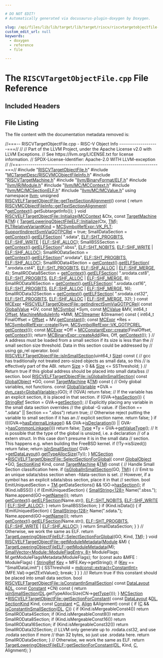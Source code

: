 ```yaml
---

# DO NOT EDIT!
# Automatically generated via docusaurus-plugin-doxygen by Doxygen.

slug: /api/files/lib/lib/target/lib/target/riscv/riscvtargetobjectfile-cpp
custom_edit_url: null
keywords:
  - doxygen
  - reference
  - file

---
```





# The `RISCVTargetObjectFile.cpp` File Reference

<DoxygenPage pluginConfig={pluginConfig}>



## Included Headers

<IncludesList>
<IncludesListItem
  filePath="RISCVTargetObjectFile.h"
  permalink="/docs/api/files/lib/lib/target/lib/target/riscv/riscvtargetobjectfile-h"
  isLocal="true" />
<IncludesListItem
  filePath="MCTargetDesc/RISCVMCObjectFileInfo.h"
  permalink="/docs/api/files/lib/lib/target/lib/target/riscv/lib/target/riscv/mctargetdesc/riscvmcobjectfileinfo-h"
  isLocal="true" />
<IncludesListItem
  filePath="RISCVTargetMachine.h"
  permalink="/docs/api/files/lib/lib/target/lib/target/riscv/riscvtargetmachine-h"
  isLocal="true" />
<IncludesListItem
  filePath="llvm/BinaryFormat/ELF.h"
  permalink="/docs/api/files/include/include/llvm/include/llvm/binaryformat/elf-h"
  isLocal="true" />
<IncludesListItem
  filePath="llvm/IR/Module.h"
  permalink="/docs/api/files/include/include/llvm/include/llvm/ir/module-h"
  isLocal="true" />
<IncludesListItem
  filePath="llvm/MC/MCContext.h"
  permalink="/docs/api/files/include/include/llvm/include/llvm/mc/mccontext-h"
  isLocal="true" />
<IncludesListItem
  filePath="llvm/MC/MCSectionELF.h"
  permalink="/docs/api/files/include/include/llvm/include/llvm/mc/mcsectionelf-h"
  isLocal="true" />
<IncludesListItem
  filePath="llvm/MC/MCValue.h"
  permalink="/docs/api/files/include/include/llvm/include/llvm/mc/mcvalue-h"
  isLocal="true" />
</IncludesList>


## File Listing

The file content with the documentation metadata removed is:

<ProgramListing>

<Link id="l00001" /><CodeLine lineNumber="1"><Highlight kind="comment">//===-- RISCVTargetObjectFile.cpp - RISC-V Object Info --------------------===//</Highlight><Highlight kind="normal"></Highlight></CodeLine>
<Link id="l00002" /><CodeLine lineNumber="2"><Highlight kind="normal"></Highlight><Highlight kind="comment">//</Highlight><Highlight kind="normal"></Highlight></CodeLine>
<Link id="l00003" /><CodeLine lineNumber="3"><Highlight kind="normal"></Highlight><Highlight kind="comment">// Part of the LLVM Project, under the Apache License v2.0 with LLVM Exceptions.</Highlight><Highlight kind="normal"></Highlight></CodeLine>
<Link id="l00004" /><CodeLine lineNumber="4"><Highlight kind="normal"></Highlight><Highlight kind="comment">// See https://llvm.org/LICENSE.txt for license information.</Highlight><Highlight kind="normal"></Highlight></CodeLine>
<Link id="l00005" /><CodeLine lineNumber="5"><Highlight kind="normal"></Highlight><Highlight kind="comment">// SPDX-License-Identifier: Apache-2.0 WITH LLVM-exception</Highlight><Highlight kind="normal"></Highlight></CodeLine>
<Link id="l00006" /><CodeLine lineNumber="6"><Highlight kind="normal"></Highlight><Highlight kind="comment">//</Highlight><Highlight kind="normal"></Highlight></CodeLine>
<Link id="l00007" /><CodeLine lineNumber="7"><Highlight kind="normal"></Highlight><Highlight kind="comment">//===----------------------------------------------------------------------===//</Highlight><Highlight kind="normal"></Highlight></CodeLine>
<Link id="l00008" /><CodeLine lineNumber="8"><Highlight kind="normal"></Highlight></CodeLine>
<Link id="l00009" /><CodeLine lineNumber="9"><Highlight kind="normal"></Highlight><Highlight kind="preprocessor">#include &quot;<a href="/docs/api/files/lib/lib/target/lib/target/riscv/riscvtargetobjectfile-h">RISCVTargetObjectFile.h</a>&quot;</Highlight><Highlight kind="normal"></Highlight></CodeLine>
<Link id="l00010" /><CodeLine lineNumber="10"><Highlight kind="normal"></Highlight><Highlight kind="preprocessor">#include &quot;<a href="/docs/api/files/lib/lib/target/lib/target/riscv/lib/target/riscv/mctargetdesc/riscvmcobjectfileinfo-h">MCTargetDesc/RISCVMCObjectFileInfo.h</a>&quot;</Highlight><Highlight kind="normal"></Highlight></CodeLine>
<Link id="l00011" /><CodeLine lineNumber="11"><Highlight kind="normal"></Highlight><Highlight kind="preprocessor">#include &quot;<a href="/docs/api/files/lib/lib/target/lib/target/riscv/riscvtargetmachine-h">RISCVTargetMachine.h</a>&quot;</Highlight><Highlight kind="normal"></Highlight></CodeLine>
<Link id="l00012" /><CodeLine lineNumber="12"><Highlight kind="normal"></Highlight><Highlight kind="preprocessor">#include &quot;<a href="/docs/api/files/include/include/llvm/include/llvm/binaryformat/elf-h">llvm/BinaryFormat/ELF.h</a>&quot;</Highlight><Highlight kind="normal"></Highlight></CodeLine>
<Link id="l00013" /><CodeLine lineNumber="13"><Highlight kind="normal"></Highlight><Highlight kind="preprocessor">#include &quot;<a href="/docs/api/files/include/include/llvm/include/llvm/ir/module-h">llvm/IR/Module.h</a>&quot;</Highlight><Highlight kind="normal"></Highlight></CodeLine>
<Link id="l00014" /><CodeLine lineNumber="14"><Highlight kind="normal"></Highlight><Highlight kind="preprocessor">#include &quot;<a href="/docs/api/files/include/include/llvm/include/llvm/mc/mccontext-h">llvm/MC/MCContext.h</a>&quot;</Highlight><Highlight kind="normal"></Highlight></CodeLine>
<Link id="l00015" /><CodeLine lineNumber="15"><Highlight kind="normal"></Highlight><Highlight kind="preprocessor">#include &quot;<a href="/docs/api/files/include/include/llvm/include/llvm/mc/mcsectionelf-h">llvm/MC/MCSectionELF.h</a>&quot;</Highlight><Highlight kind="normal"></Highlight></CodeLine>
<Link id="l00016" /><CodeLine lineNumber="16"><Highlight kind="normal"></Highlight><Highlight kind="preprocessor">#include &quot;<a href="/docs/api/files/include/include/llvm/include/llvm/mc/mcvalue-h">llvm/MC/MCValue.h</a>&quot;</Highlight><Highlight kind="normal"></Highlight></CodeLine>
<Link id="l00017" /><CodeLine lineNumber="17"><Highlight kind="normal"></Highlight></CodeLine>
<Link id="l00018" /><CodeLine lineNumber="18"><Highlight kind="normal"></Highlight><Highlight kind="keyword">using namespace </Highlight><Highlight kind="normal"><a href="/docs/api/namespaces/llvm">llvm</a>;</Highlight></CodeLine>
<Link id="l00019" /><CodeLine lineNumber="19"><Highlight kind="normal"></Highlight></CodeLine>
<Link id="l00020" /><CodeLine lineNumber="20" lineLink="/docs/api/classes/llvm/riscvelftargetobjectfile/#ad8e3992ea2835dec86a54cfa3ba634bf"><Highlight kind="normal"></Highlight><Highlight kind="keywordtype">unsigned</Highlight><Highlight kind="normal"> <a href="/docs/api/classes/llvm/riscvelftargetobjectfile/#ad8e3992ea2835dec86a54cfa3ba634bf">RISCVELFTargetObjectFile::getTextSectionAlignment</a>()</Highlight><Highlight kind="keyword"> const </Highlight><Highlight kind="normal">&#123;</Highlight></CodeLine>
<Link id="l00021" /><CodeLine lineNumber="21"><Highlight kind="normal">  </Highlight><Highlight kind="keywordflow">return</Highlight><Highlight kind="normal"> <a href="/docs/api/classes/llvm/riscvmcobjectfileinfo/#a8f714bfcff71c3a30c262042fa355c79">RISCVMCObjectFileInfo::getTextSectionAlignment</a>(</Highlight></CodeLine>
<Link id="l00022" /><CodeLine lineNumber="22"><Highlight kind="normal">      &#42;<a href="/docs/api/classes/llvm/mcobjectfileinfo/#afcda39b4059eca86c10397b7a938a729">getContext</a>().getSubtargetInfo());</Highlight></CodeLine>
<Link id="l00023" /><CodeLine lineNumber="23"><Highlight kind="normal">&#125;</Highlight></CodeLine>
<Link id="l00024" /><CodeLine lineNumber="24"><Highlight kind="normal"></Highlight></CodeLine>
<Link id="l00025" /><CodeLine lineNumber="25" lineLink="/docs/api/classes/llvm/riscvelftargetobjectfile/#ac2e30a188970123389a986eb645ed6c7"><Highlight kind="normal"></Highlight><Highlight kind="keywordtype">void</Highlight><Highlight kind="normal"> <a href="/docs/api/classes/llvm/riscvelftargetobjectfile/#ac2e30a188970123389a986eb645ed6c7">RISCVELFTargetObjectFile::Initialize</a>(<a href="/docs/api/classes/llvm/mccontext">MCContext</a> &amp;Ctx,</Highlight></CodeLine>
<Link id="l00026" /><CodeLine lineNumber="26"><Highlight kind="normal">                                          </Highlight><Highlight kind="keyword">const</Highlight><Highlight kind="normal"> <a href="/docs/api/classes/llvm/targetmachine">TargetMachine</a> &amp;<a href="/docs/api/classes/llvm/targetloweringobjectfile/#a4ef15b6d500629e31fb3787b7a0d7bb0">TM</a>) &#123;</Highlight></CodeLine>
<Link id="l00027" /><CodeLine lineNumber="27"><Highlight kind="normal">  <a href="/docs/api/classes/llvm/targetloweringobjectfileelf/#a2793bce814c8f8c6fc2f41d4156a4ebb">TargetLoweringObjectFileELF::Initialize</a>(Ctx, <a href="/docs/api/classes/llvm/targetloweringobjectfile/#a4ef15b6d500629e31fb3787b7a0d7bb0">TM</a>);</Highlight></CodeLine>
<Link id="l00028" /><CodeLine lineNumber="28"><Highlight kind="normal"></Highlight></CodeLine>
<Link id="l00029" /><CodeLine lineNumber="29"><Highlight kind="normal">  <a href="/docs/api/classes/llvm/targetloweringobjectfileelf/#aeb52d995234fdf6809487cc889727516">PLTRelativeVariantKind</a> = <a href="/docs/api/classes/llvm/mcsymbolrefexpr/#a5c463f6352570ee778c35c40949c4985ab5951d4b3308f406e60e2bf743b14ca4">MCSymbolRefExpr::VK&#95;PLT</a>;</Highlight></CodeLine>
<Link id="l00030" /><CodeLine lineNumber="30"><Highlight kind="normal">  <a href="/docs/api/classes/llvm/targetloweringobjectfile/#a2591aeb850ebb8374e27efd823bda866">SupportIndirectSymViaGOTPCRel</a> = </Highlight><Highlight kind="keyword">true</Highlight><Highlight kind="normal">;</Highlight></CodeLine>
<Link id="l00031" /><CodeLine lineNumber="31"><Highlight kind="normal"></Highlight></CodeLine>
<Link id="l00032" /><CodeLine lineNumber="32"><Highlight kind="normal">  SmallDataSection = <a href="/docs/api/classes/llvm/mcobjectfileinfo/#afcda39b4059eca86c10397b7a938a729">getContext</a>().<a href="/docs/api/classes/llvm/mccontext/#a3fddc32fd70ea36b8482c9055eb68c40">getELFSection</a>(</Highlight></CodeLine>
<Link id="l00033" /><CodeLine lineNumber="33"><Highlight kind="normal">      </Highlight><Highlight kind="stringliteral">&quot;.sdata&quot;</Highlight><Highlight kind="normal">, <a href="/docs/api/namespaces/llvm/elf/#ab23570002b1ab10a685e8f349da3ddbca18ae5a64ac74a4265698b956bc797b32">ELF::SHT&#95;PROGBITS</a>, <a href="/docs/api/namespaces/llvm/elf/#a5def04786ab543821414e3d5f609e015ae4bcae1b3b4fa53eba0886cbd799f0a8">ELF::SHF&#95;WRITE</a> | <a href="/docs/api/namespaces/llvm/elf/#a5def04786ab543821414e3d5f609e015a5da6bc7c194a345891a15fa856f0ec7c">ELF::SHF&#95;ALLOC</a>);</Highlight></CodeLine>
<Link id="l00034" /><CodeLine lineNumber="34"><Highlight kind="normal">  SmallBSSSection = <a href="/docs/api/classes/llvm/mcobjectfileinfo/#afcda39b4059eca86c10397b7a938a729">getContext</a>().<a href="/docs/api/classes/llvm/mccontext/#a3fddc32fd70ea36b8482c9055eb68c40">getELFSection</a>(</Highlight><Highlight kind="stringliteral">&quot;.sbss&quot;</Highlight><Highlight kind="normal">, <a href="/docs/api/namespaces/llvm/elf/#ab23570002b1ab10a685e8f349da3ddbca45212cec20bcd4ca3449dcd8654010ac">ELF::SHT&#95;NOBITS</a>,</Highlight></CodeLine>
<Link id="l00035" /><CodeLine lineNumber="35"><Highlight kind="normal">                                               <a href="/docs/api/namespaces/llvm/elf/#a5def04786ab543821414e3d5f609e015ae4bcae1b3b4fa53eba0886cbd799f0a8">ELF::SHF&#95;WRITE</a> | <a href="/docs/api/namespaces/llvm/elf/#a5def04786ab543821414e3d5f609e015a5da6bc7c194a345891a15fa856f0ec7c">ELF::SHF&#95;ALLOC</a>);</Highlight></CodeLine>
<Link id="l00036" /><CodeLine lineNumber="36"><Highlight kind="normal">  SmallRODataSection =</Highlight></CodeLine>
<Link id="l00037" /><CodeLine lineNumber="37"><Highlight kind="normal">      <a href="/docs/api/classes/llvm/mcobjectfileinfo/#afcda39b4059eca86c10397b7a938a729">getContext</a>().<a href="/docs/api/classes/llvm/mccontext/#a3fddc32fd70ea36b8482c9055eb68c40">getELFSection</a>(</Highlight><Highlight kind="stringliteral">&quot;.srodata&quot;</Highlight><Highlight kind="normal">, <a href="/docs/api/namespaces/llvm/elf/#ab23570002b1ab10a685e8f349da3ddbca18ae5a64ac74a4265698b956bc797b32">ELF::SHT&#95;PROGBITS</a>, <a href="/docs/api/namespaces/llvm/elf/#a5def04786ab543821414e3d5f609e015a5da6bc7c194a345891a15fa856f0ec7c">ELF::SHF&#95;ALLOC</a>);</Highlight></CodeLine>
<Link id="l00038" /><CodeLine lineNumber="38"><Highlight kind="normal">  SmallROData4Section = <a href="/docs/api/classes/llvm/mcobjectfileinfo/#afcda39b4059eca86c10397b7a938a729">getContext</a>().<a href="/docs/api/classes/llvm/mccontext/#a3fddc32fd70ea36b8482c9055eb68c40">getELFSection</a>(</Highlight></CodeLine>
<Link id="l00039" /><CodeLine lineNumber="39"><Highlight kind="normal">      </Highlight><Highlight kind="stringliteral">&quot;.srodata.cst4&quot;</Highlight><Highlight kind="normal">, <a href="/docs/api/namespaces/llvm/elf/#ab23570002b1ab10a685e8f349da3ddbca18ae5a64ac74a4265698b956bc797b32">ELF::SHT&#95;PROGBITS</a>, <a href="/docs/api/namespaces/llvm/elf/#a5def04786ab543821414e3d5f609e015a5da6bc7c194a345891a15fa856f0ec7c">ELF::SHF&#95;ALLOC</a> | <a href="/docs/api/namespaces/llvm/elf/#a5def04786ab543821414e3d5f609e015a0e54850eb2f8e74ae549f6dd70926723">ELF::SHF&#95;MERGE</a>, 4);</Highlight></CodeLine>
<Link id="l00040" /><CodeLine lineNumber="40"><Highlight kind="normal">  SmallROData8Section = <a href="/docs/api/classes/llvm/mcobjectfileinfo/#afcda39b4059eca86c10397b7a938a729">getContext</a>().<a href="/docs/api/classes/llvm/mccontext/#a3fddc32fd70ea36b8482c9055eb68c40">getELFSection</a>(</Highlight></CodeLine>
<Link id="l00041" /><CodeLine lineNumber="41"><Highlight kind="normal">      </Highlight><Highlight kind="stringliteral">&quot;.srodata.cst8&quot;</Highlight><Highlight kind="normal">, <a href="/docs/api/namespaces/llvm/elf/#ab23570002b1ab10a685e8f349da3ddbca18ae5a64ac74a4265698b956bc797b32">ELF::SHT&#95;PROGBITS</a>, <a href="/docs/api/namespaces/llvm/elf/#a5def04786ab543821414e3d5f609e015a5da6bc7c194a345891a15fa856f0ec7c">ELF::SHF&#95;ALLOC</a> | <a href="/docs/api/namespaces/llvm/elf/#a5def04786ab543821414e3d5f609e015a0e54850eb2f8e74ae549f6dd70926723">ELF::SHF&#95;MERGE</a>, 8);</Highlight></CodeLine>
<Link id="l00042" /><CodeLine lineNumber="42"><Highlight kind="normal">  SmallROData16Section = <a href="/docs/api/classes/llvm/mcobjectfileinfo/#afcda39b4059eca86c10397b7a938a729">getContext</a>().<a href="/docs/api/classes/llvm/mccontext/#a3fddc32fd70ea36b8482c9055eb68c40">getELFSection</a>(</Highlight></CodeLine>
<Link id="l00043" /><CodeLine lineNumber="43"><Highlight kind="normal">      </Highlight><Highlight kind="stringliteral">&quot;.srodata.cst16&quot;</Highlight><Highlight kind="normal">, <a href="/docs/api/namespaces/llvm/elf/#ab23570002b1ab10a685e8f349da3ddbca18ae5a64ac74a4265698b956bc797b32">ELF::SHT&#95;PROGBITS</a>, <a href="/docs/api/namespaces/llvm/elf/#a5def04786ab543821414e3d5f609e015a5da6bc7c194a345891a15fa856f0ec7c">ELF::SHF&#95;ALLOC</a> | <a href="/docs/api/namespaces/llvm/elf/#a5def04786ab543821414e3d5f609e015a0e54850eb2f8e74ae549f6dd70926723">ELF::SHF&#95;MERGE</a>, 16);</Highlight></CodeLine>
<Link id="l00044" /><CodeLine lineNumber="44"><Highlight kind="normal">  SmallROData32Section = <a href="/docs/api/classes/llvm/mcobjectfileinfo/#afcda39b4059eca86c10397b7a938a729">getContext</a>().<a href="/docs/api/classes/llvm/mccontext/#a3fddc32fd70ea36b8482c9055eb68c40">getELFSection</a>(</Highlight></CodeLine>
<Link id="l00045" /><CodeLine lineNumber="45"><Highlight kind="normal">      </Highlight><Highlight kind="stringliteral">&quot;.srodata.cst32&quot;</Highlight><Highlight kind="normal">, <a href="/docs/api/namespaces/llvm/elf/#ab23570002b1ab10a685e8f349da3ddbca18ae5a64ac74a4265698b956bc797b32">ELF::SHT&#95;PROGBITS</a>, <a href="/docs/api/namespaces/llvm/elf/#a5def04786ab543821414e3d5f609e015a5da6bc7c194a345891a15fa856f0ec7c">ELF::SHF&#95;ALLOC</a> | <a href="/docs/api/namespaces/llvm/elf/#a5def04786ab543821414e3d5f609e015a0e54850eb2f8e74ae549f6dd70926723">ELF::SHF&#95;MERGE</a>, 32);</Highlight></CodeLine>
<Link id="l00046" /><CodeLine lineNumber="46"><Highlight kind="normal">&#125;</Highlight></CodeLine>
<Link id="l00047" /><CodeLine lineNumber="47"><Highlight kind="normal"></Highlight></CodeLine>
<Link id="l00048" /><CodeLine lineNumber="48" lineLink="/docs/api/classes/llvm/riscvelftargetobjectfile/#affc824acbbe220a54656c5519b408c4b"><Highlight kind="normal"></Highlight><Highlight kind="keyword">const</Highlight><Highlight kind="normal"> <a href="/docs/api/classes/llvm/mcexpr">MCExpr</a> &#42;<a href="/docs/api/classes/llvm/riscvelftargetobjectfile/#affc824acbbe220a54656c5519b408c4b">RISCVELFTargetObjectFile::getIndirectSymViaGOTPCRel</a>(</Highlight></CodeLine>
<Link id="l00049" /><CodeLine lineNumber="49"><Highlight kind="normal">    </Highlight><Highlight kind="keyword">const</Highlight><Highlight kind="normal"> <a href="/docs/api/classes/llvm/globalvalue">GlobalValue</a> &#42;GV, </Highlight><Highlight kind="keyword">const</Highlight><Highlight kind="normal"> <a href="/docs/api/classes/llvm/mcsymbol">MCSymbol</a> &#42;Sym, </Highlight><Highlight kind="keyword">const</Highlight><Highlight kind="normal"> <a href="/docs/api/classes/llvm/mcvalue">MCValue</a> &amp;MV,</Highlight></CodeLine>
<Link id="l00050" /><CodeLine lineNumber="50"><Highlight kind="normal">    int64&#95;t <a href="/docs/api/namespaces/llvm/#a05f5b9a11bdcc5feba62899f95dcf878a3134224cba2545bc57954d3b072aebb4">Offset</a>, <a href="/docs/api/classes/llvm/machinemoduleinfo">MachineModuleInfo</a> &#42;MMI, <a href="/docs/api/classes/llvm/mcstreamer">MCStreamer</a> &amp;Streamer)</Highlight><Highlight kind="keyword"> const </Highlight><Highlight kind="normal">&#123;</Highlight></CodeLine>
<Link id="l00051" /><CodeLine lineNumber="51"><Highlight kind="normal">  int64&#95;t FinalOffset = <a href="/docs/api/namespaces/llvm/#a05f5b9a11bdcc5feba62899f95dcf878a3134224cba2545bc57954d3b072aebb4">Offset</a> + MV.<a href="/docs/api/classes/llvm/mcvalue/#a435bfff1f2697dbccd406b2e03112443">getConstant</a>();</Highlight></CodeLine>
<Link id="l00052" /><CodeLine lineNumber="52"><Highlight kind="normal">  </Highlight><Highlight kind="keyword">const</Highlight><Highlight kind="normal"> <a href="/docs/api/classes/llvm/mcexpr">MCExpr</a> &#42;Res =</Highlight></CodeLine>
<Link id="l00053" /><CodeLine lineNumber="53"><Highlight kind="normal">      <a href="/docs/api/classes/llvm/mcsymbolrefexpr/#a9914b597552aa4b4bcbb8acaa04d632a">MCSymbolRefExpr::create</a>(Sym, <a href="/docs/api/classes/llvm/mcsymbolrefexpr/#a5c463f6352570ee778c35c40949c4985a2a25c9a7112bb84b5d93e6ab5d0d8185">MCSymbolRefExpr::VK&#95;GOTPCREL</a>, <a href="/docs/api/classes/llvm/mcobjectfileinfo/#afcda39b4059eca86c10397b7a938a729">getContext</a>());</Highlight></CodeLine>
<Link id="l00054" /><CodeLine lineNumber="54"><Highlight kind="normal">  </Highlight><Highlight kind="keyword">const</Highlight><Highlight kind="normal"> <a href="/docs/api/classes/llvm/mcexpr">MCExpr</a> &#42;Off = <a href="/docs/api/classes/llvm/mcconstantexpr/#af9bdc4c9c65ea1ff077fbbb6407d7b2a">MCConstantExpr::create</a>(FinalOffset, <a href="/docs/api/classes/llvm/mcobjectfileinfo/#afcda39b4059eca86c10397b7a938a729">getContext</a>());</Highlight></CodeLine>
<Link id="l00055" /><CodeLine lineNumber="55"><Highlight kind="normal">  </Highlight><Highlight kind="keywordflow">return</Highlight><Highlight kind="normal"> <a href="/docs/api/classes/llvm/mcbinaryexpr/#a3cbe1086ebf00680e8dc374e07305cfb">MCBinaryExpr::createAdd</a>(Res, Off, <a href="/docs/api/classes/llvm/mcobjectfileinfo/#afcda39b4059eca86c10397b7a938a729">getContext</a>());</Highlight></CodeLine>
<Link id="l00056" /><CodeLine lineNumber="56"><Highlight kind="normal">&#125;</Highlight></CodeLine>
<Link id="l00057" /><CodeLine lineNumber="57"><Highlight kind="normal"></Highlight></CodeLine>
<Link id="l00058" /><CodeLine lineNumber="58"><Highlight kind="normal"></Highlight><Highlight kind="comment">// A address must be loaded from a small section if its size is less than the</Highlight><Highlight kind="normal"></Highlight></CodeLine>
<Link id="l00059" /><CodeLine lineNumber="59"><Highlight kind="normal"></Highlight><Highlight kind="comment">// small section size threshold. Data in this section could be addressed by</Highlight><Highlight kind="normal"></Highlight></CodeLine>
<Link id="l00060" /><CodeLine lineNumber="60"><Highlight kind="normal"></Highlight><Highlight kind="comment">// using gp&#95;rel operator.</Highlight><Highlight kind="normal"></Highlight></CodeLine>
<Link id="l00061" /><CodeLine lineNumber="61" lineLink="/docs/api/classes/llvm/riscvelftargetobjectfile/#a8743fe5b835aee3bba64eeba2e18cca7"><Highlight kind="normal"></Highlight><Highlight kind="keywordtype">bool</Highlight><Highlight kind="normal"> <a href="/docs/api/classes/llvm/riscvelftargetobjectfile/#a8743fe5b835aee3bba64eeba2e18cca7">RISCVELFTargetObjectFile::isInSmallSection</a>(uint64&#95;t <a href="/docs/api/files/lib/lib/analysis/inlineorder-cpp/#a7ee6f0cb51c3b9056199e9a0001fe8c3a6f6cb72d544962fa333e2e34ce64f719">Size</a>)</Highlight><Highlight kind="keyword"> const </Highlight><Highlight kind="normal">&#123;</Highlight></CodeLine>
<Link id="l00062" /><CodeLine lineNumber="62"><Highlight kind="normal">  </Highlight><Highlight kind="comment">// gcc has traditionally not treated zero-sized objects as small data, so this</Highlight><Highlight kind="normal"></Highlight></CodeLine>
<Link id="l00063" /><CodeLine lineNumber="63"><Highlight kind="normal">  </Highlight><Highlight kind="comment">// is effectively part of the ABI.</Highlight><Highlight kind="normal"></Highlight></CodeLine>
<Link id="l00064" /><CodeLine lineNumber="64"><Highlight kind="normal">  </Highlight><Highlight kind="keywordflow">return</Highlight><Highlight kind="normal"> <a href="/docs/api/files/lib/lib/analysis/inlineorder-cpp/#a7ee6f0cb51c3b9056199e9a0001fe8c3a6f6cb72d544962fa333e2e34ce64f719">Size</a> &gt; 0 &amp;&amp; <a href="/docs/api/files/lib/lib/analysis/inlineorder-cpp/#a7ee6f0cb51c3b9056199e9a0001fe8c3a6f6cb72d544962fa333e2e34ce64f719">Size</a> &lt;= SSThreshold;</Highlight></CodeLine>
<Link id="l00065" /><CodeLine lineNumber="65"><Highlight kind="normal">&#125;</Highlight></CodeLine>
<Link id="l00066" /><CodeLine lineNumber="66"><Highlight kind="normal"></Highlight></CodeLine>
<Link id="l00067" /><CodeLine lineNumber="67"><Highlight kind="normal"></Highlight><Highlight kind="comment">// Return true if this global address should be placed into small data/bss</Highlight><Highlight kind="normal"></Highlight></CodeLine>
<Link id="l00068" /><CodeLine lineNumber="68"><Highlight kind="normal"></Highlight><Highlight kind="comment">// section.</Highlight><Highlight kind="normal"></Highlight></CodeLine>
<Link id="l00069" /><CodeLine lineNumber="69" lineLink="/docs/api/classes/llvm/riscvelftargetobjectfile/#a2adf1ff4e0a2e37ff5c9ebb3c68ea93e"><Highlight kind="normal"></Highlight><Highlight kind="keywordtype">bool</Highlight><Highlight kind="normal"> <a href="/docs/api/classes/llvm/riscvelftargetobjectfile/#a2adf1ff4e0a2e37ff5c9ebb3c68ea93e">RISCVELFTargetObjectFile::isGlobalInSmallSection</a>(</Highlight></CodeLine>
<Link id="l00070" /><CodeLine lineNumber="70"><Highlight kind="normal">    </Highlight><Highlight kind="keyword">const</Highlight><Highlight kind="normal"> <a href="/docs/api/classes/llvm/globalobject">GlobalObject</a> &#42;GO, </Highlight><Highlight kind="keyword">const</Highlight><Highlight kind="normal"> <a href="/docs/api/classes/llvm/targetmachine">TargetMachine</a> &amp;<a href="/docs/api/classes/llvm/targetloweringobjectfile/#a4ef15b6d500629e31fb3787b7a0d7bb0">TM</a>)</Highlight><Highlight kind="keyword"> const </Highlight><Highlight kind="normal">&#123;</Highlight></CodeLine>
<Link id="l00071" /><CodeLine lineNumber="71"><Highlight kind="normal">  </Highlight><Highlight kind="comment">// Only global variables, not functions.</Highlight><Highlight kind="normal"></Highlight></CodeLine>
<Link id="l00072" /><CodeLine lineNumber="72"><Highlight kind="normal">  </Highlight><Highlight kind="keyword">const</Highlight><Highlight kind="normal"> <a href="/docs/api/classes/llvm/globalvariable">GlobalVariable</a> &#42;GVA = <a href="/docs/api/namespaces/llvm/#a22eeee01734061ac1b31ccd994c49eef">dyn&#95;cast&lt;GlobalVariable&gt;</a>(GO);</Highlight></CodeLine>
<Link id="l00073" /><CodeLine lineNumber="73"><Highlight kind="normal">  </Highlight><Highlight kind="keywordflow">if</Highlight><Highlight kind="normal"> (!GVA)</Highlight></CodeLine>
<Link id="l00074" /><CodeLine lineNumber="74"><Highlight kind="normal">    </Highlight><Highlight kind="keywordflow">return</Highlight><Highlight kind="normal"> </Highlight><Highlight kind="keyword">false</Highlight><Highlight kind="normal">;</Highlight></CodeLine>
<Link id="l00075" /><CodeLine lineNumber="75"><Highlight kind="normal"></Highlight></CodeLine>
<Link id="l00076" /><CodeLine lineNumber="76"><Highlight kind="normal">  </Highlight><Highlight kind="comment">// If the variable has an explicit section, it is placed in that section.</Highlight><Highlight kind="normal"></Highlight></CodeLine>
<Link id="l00077" /><CodeLine lineNumber="77"><Highlight kind="normal">  </Highlight><Highlight kind="keywordflow">if</Highlight><Highlight kind="normal"> (GVA-&gt;<a href="/docs/api/classes/llvm/globalobject/#ade7dc7510e950cd1c1181138b390f965">hasSection</a>()) &#123;</Highlight></CodeLine>
<Link id="l00078" /><CodeLine lineNumber="78"><Highlight kind="normal">    <a href="/docs/api/classes/llvm/stringref">StringRef</a> Section = GVA-&gt;<a href="/docs/api/classes/llvm/globalobject/#a0b2e3fb45c4435c29abebf7768a77cd6">getSection</a>();</Highlight></CodeLine>
<Link id="l00079" /><CodeLine lineNumber="79"><Highlight kind="normal"></Highlight></CodeLine>
<Link id="l00080" /><CodeLine lineNumber="80"><Highlight kind="normal">    </Highlight><Highlight kind="comment">// Explicitly placing any variable in the small data section overrides</Highlight><Highlight kind="normal"></Highlight></CodeLine>
<Link id="l00081" /><CodeLine lineNumber="81"><Highlight kind="normal">    </Highlight><Highlight kind="comment">// the global -G value.</Highlight><Highlight kind="normal"></Highlight></CodeLine>
<Link id="l00082" /><CodeLine lineNumber="82"><Highlight kind="normal">    </Highlight><Highlight kind="keywordflow">if</Highlight><Highlight kind="normal"> (Section == </Highlight><Highlight kind="stringliteral">&quot;.sdata&quot;</Highlight><Highlight kind="normal"> || Section == </Highlight><Highlight kind="stringliteral">&quot;.sbss&quot;</Highlight><Highlight kind="normal">)</Highlight></CodeLine>
<Link id="l00083" /><CodeLine lineNumber="83"><Highlight kind="normal">      </Highlight><Highlight kind="keywordflow">return</Highlight><Highlight kind="normal"> </Highlight><Highlight kind="keyword">true</Highlight><Highlight kind="normal">;</Highlight></CodeLine>
<Link id="l00084" /><CodeLine lineNumber="84"><Highlight kind="normal"></Highlight></CodeLine>
<Link id="l00085" /><CodeLine lineNumber="85"><Highlight kind="normal">    </Highlight><Highlight kind="comment">// Otherwise reject putting the variable to small section if it has an</Highlight><Highlight kind="normal"></Highlight></CodeLine>
<Link id="l00086" /><CodeLine lineNumber="86"><Highlight kind="normal">    </Highlight><Highlight kind="comment">// explicit section name.</Highlight><Highlight kind="normal"></Highlight></CodeLine>
<Link id="l00087" /><CodeLine lineNumber="87"><Highlight kind="normal">    </Highlight><Highlight kind="keywordflow">return</Highlight><Highlight kind="normal"> </Highlight><Highlight kind="keyword">false</Highlight><Highlight kind="normal">;</Highlight></CodeLine>
<Link id="l00088" /><CodeLine lineNumber="88"><Highlight kind="normal">  &#125;</Highlight></CodeLine>
<Link id="l00089" /><CodeLine lineNumber="89"><Highlight kind="normal"></Highlight></CodeLine>
<Link id="l00090" /><CodeLine lineNumber="90"><Highlight kind="normal">  </Highlight><Highlight kind="keywordflow">if</Highlight><Highlight kind="normal"> (((GVA-&gt;<a href="/docs/api/classes/llvm/globalvalue/#a1847e956a0087fefdb49e2a9583c7d18">hasExternalLinkage</a>() &amp;&amp; GVA-&gt;<a href="/docs/api/classes/llvm/globalvalue/#a32e606ac4c88f71f14212e42b808e7f4">isDeclaration</a>()) ||</Highlight></CodeLine>
<Link id="l00091" /><CodeLine lineNumber="91"><Highlight kind="normal">       GVA-&gt;<a href="/docs/api/classes/llvm/globalvalue/#ac10ac4576e030b231e1fbb5a8272f01f">hasCommonLinkage</a>()))</Highlight></CodeLine>
<Link id="l00092" /><CodeLine lineNumber="92"><Highlight kind="normal">    </Highlight><Highlight kind="keywordflow">return</Highlight><Highlight kind="normal"> </Highlight><Highlight kind="keyword">false</Highlight><Highlight kind="normal">;</Highlight></CodeLine>
<Link id="l00093" /><CodeLine lineNumber="93"><Highlight kind="normal"></Highlight></CodeLine>
<Link id="l00094" /><CodeLine lineNumber="94"><Highlight kind="normal">  <a href="/docs/api/classes/llvm/type">Type</a> &#42;Ty = GVA-&gt;<a href="/docs/api/classes/llvm/globalvalue/#af1dd2acfc2950742e41a64a342b15c80">getValueType</a>();</Highlight></CodeLine>
<Link id="l00095" /><CodeLine lineNumber="95"><Highlight kind="normal">  </Highlight><Highlight kind="comment">// It is possible that the type of the global is unsized, i.e. a declaration</Highlight><Highlight kind="normal"></Highlight></CodeLine>
<Link id="l00096" /><CodeLine lineNumber="96"><Highlight kind="normal">  </Highlight><Highlight kind="comment">// of a extern struct. In this case don&#39;t presume it is in the small data</Highlight><Highlight kind="normal"></Highlight></CodeLine>
<Link id="l00097" /><CodeLine lineNumber="97"><Highlight kind="normal">  </Highlight><Highlight kind="comment">// section. This happens e.g. when building the FreeBSD kernel.</Highlight><Highlight kind="normal"></Highlight></CodeLine>
<Link id="l00098" /><CodeLine lineNumber="98"><Highlight kind="normal">  </Highlight><Highlight kind="keywordflow">if</Highlight><Highlight kind="normal"> (!Ty-&gt;isSized())</Highlight></CodeLine>
<Link id="l00099" /><CodeLine lineNumber="99"><Highlight kind="normal">    </Highlight><Highlight kind="keywordflow">return</Highlight><Highlight kind="normal"> </Highlight><Highlight kind="keyword">false</Highlight><Highlight kind="normal">;</Highlight></CodeLine>
<Link id="l00100" /><CodeLine lineNumber="100"><Highlight kind="normal"></Highlight></CodeLine>
<Link id="l00101" /><CodeLine lineNumber="101"><Highlight kind="normal">  </Highlight><Highlight kind="keywordflow">return</Highlight><Highlight kind="normal"> <a href="/docs/api/classes/llvm/riscvelftargetobjectfile/#a8743fe5b835aee3bba64eeba2e18cca7">isInSmallSection</a>(</Highlight></CodeLine>
<Link id="l00102" /><CodeLine lineNumber="102"><Highlight kind="normal">      GVA-&gt;<a href="/docs/api/classes/llvm/globalvalue/#aa5d2c67dadc073dac78224224ee89350">getDataLayout</a>().<a href="/docs/api/classes/llvm/datalayout/#aa48b3b7e554b44f4e513d5dd8d9f9343">getTypeAllocSize</a>(Ty));</Highlight></CodeLine>
<Link id="l00103" /><CodeLine lineNumber="103"><Highlight kind="normal">&#125;</Highlight></CodeLine>
<Link id="l00104" /><CodeLine lineNumber="104"><Highlight kind="normal"></Highlight></CodeLine>
<Link id="l00105" /><CodeLine lineNumber="105" lineLink="/docs/api/classes/llvm/riscvelftargetobjectfile/#a56f18a5c4bcd2858f20bb765323fc89a"><Highlight kind="normal"><a href="/docs/api/classes/llvm/mcsection">MCSection</a> &#42;<a href="/docs/api/classes/llvm/riscvelftargetobjectfile/#a56f18a5c4bcd2858f20bb765323fc89a">RISCVELFTargetObjectFile::SelectSectionForGlobal</a>(</Highlight></CodeLine>
<Link id="l00106" /><CodeLine lineNumber="106"><Highlight kind="normal">    </Highlight><Highlight kind="keyword">const</Highlight><Highlight kind="normal"> <a href="/docs/api/classes/llvm/globalobject">GlobalObject</a> &#42;GO, <a href="/docs/api/classes/llvm/sectionkind">SectionKind</a> Kind, </Highlight><Highlight kind="keyword">const</Highlight><Highlight kind="normal"> <a href="/docs/api/classes/llvm/targetmachine">TargetMachine</a> &amp;<a href="/docs/api/classes/llvm/targetloweringobjectfile/#a4ef15b6d500629e31fb3787b7a0d7bb0">TM</a>)</Highlight><Highlight kind="keyword"> const </Highlight><Highlight kind="normal">&#123;</Highlight></CodeLine>
<Link id="l00107" /><CodeLine lineNumber="107"><Highlight kind="normal">  </Highlight><Highlight kind="comment">// Handle Small Section classification here.</Highlight><Highlight kind="normal"></Highlight></CodeLine>
<Link id="l00108" /><CodeLine lineNumber="108"><Highlight kind="normal">  </Highlight><Highlight kind="keywordflow">if</Highlight><Highlight kind="normal"> (<a href="/docs/api/classes/llvm/riscvelftargetobjectfile/#a2adf1ff4e0a2e37ff5c9ebb3c68ea93e">isGlobalInSmallSection</a>(GO, <a href="/docs/api/classes/llvm/targetloweringobjectfile/#a4ef15b6d500629e31fb3787b7a0d7bb0">TM</a>)) &#123;</Highlight></CodeLine>
<Link id="l00109" /><CodeLine lineNumber="109"><Highlight kind="normal">    </Highlight><Highlight kind="comment">// Emit to an unique sdata/sbss section when -fdata-section is set.</Highlight><Highlight kind="normal"></Highlight></CodeLine>
<Link id="l00110" /><CodeLine lineNumber="110"><Highlight kind="normal">    </Highlight><Highlight kind="comment">// However, if a symbol has an explicit sdata/sbss section, place it in that</Highlight><Highlight kind="normal"></Highlight></CodeLine>
<Link id="l00111" /><CodeLine lineNumber="111"><Highlight kind="normal">    </Highlight><Highlight kind="comment">// section.</Highlight><Highlight kind="normal"></Highlight></CodeLine>
<Link id="l00112" /><CodeLine lineNumber="112"><Highlight kind="normal">    </Highlight><Highlight kind="keywordtype">bool</Highlight><Highlight kind="normal"> EmitUniquedSection = <a href="/docs/api/classes/llvm/targetloweringobjectfile/#a4ef15b6d500629e31fb3787b7a0d7bb0">TM</a>.getDataSections() &amp;&amp; !GO-&gt;<a href="/docs/api/classes/llvm/globalobject/#ade7dc7510e950cd1c1181138b390f965">hasSection</a>();</Highlight></CodeLine>
<Link id="l00113" /><CodeLine lineNumber="113"><Highlight kind="normal"></Highlight></CodeLine>
<Link id="l00114" /><CodeLine lineNumber="114"><Highlight kind="normal">    </Highlight><Highlight kind="keywordflow">if</Highlight><Highlight kind="normal"> (Kind.isBSS()) &#123;</Highlight></CodeLine>
<Link id="l00115" /><CodeLine lineNumber="115"><Highlight kind="normal">      </Highlight><Highlight kind="keywordflow">if</Highlight><Highlight kind="normal"> (EmitUniquedSection) &#123;</Highlight></CodeLine>
<Link id="l00116" /><CodeLine lineNumber="116"><Highlight kind="normal">        <a href="/docs/api/classes/llvm/smallstring">SmallString&lt;128&gt;</a> Name(</Highlight><Highlight kind="stringliteral">&quot;.sbss.&quot;</Highlight><Highlight kind="normal">);</Highlight></CodeLine>
<Link id="l00117" /><CodeLine lineNumber="117"><Highlight kind="normal">        Name.append(GO-&gt;<a href="/docs/api/classes/llvm/value/#adb5c319f5905c1d3ca9eb5df546388c5">getName</a>());</Highlight></CodeLine>
<Link id="l00118" /><CodeLine lineNumber="118"><Highlight kind="normal">        </Highlight><Highlight kind="keywordflow">return</Highlight><Highlight kind="normal"> <a href="/docs/api/classes/llvm/mcobjectfileinfo/#afcda39b4059eca86c10397b7a938a729">getContext</a>().<a href="/docs/api/classes/llvm/mccontext/#a3fddc32fd70ea36b8482c9055eb68c40">getELFSection</a>(Name.str(), <a href="/docs/api/namespaces/llvm/elf/#ab23570002b1ab10a685e8f349da3ddbca45212cec20bcd4ca3449dcd8654010ac">ELF::SHT&#95;NOBITS</a>,</Highlight></CodeLine>
<Link id="l00119" /><CodeLine lineNumber="119"><Highlight kind="normal">                                          <a href="/docs/api/namespaces/llvm/elf/#a5def04786ab543821414e3d5f609e015ae4bcae1b3b4fa53eba0886cbd799f0a8">ELF::SHF&#95;WRITE</a> | <a href="/docs/api/namespaces/llvm/elf/#a5def04786ab543821414e3d5f609e015a5da6bc7c194a345891a15fa856f0ec7c">ELF::SHF&#95;ALLOC</a>);</Highlight></CodeLine>
<Link id="l00120" /><CodeLine lineNumber="120"><Highlight kind="normal">      &#125;</Highlight></CodeLine>
<Link id="l00121" /><CodeLine lineNumber="121"><Highlight kind="normal"></Highlight></CodeLine>
<Link id="l00122" /><CodeLine lineNumber="122"><Highlight kind="normal">      </Highlight><Highlight kind="keywordflow">return</Highlight><Highlight kind="normal"> SmallBSSSection;</Highlight></CodeLine>
<Link id="l00123" /><CodeLine lineNumber="123"><Highlight kind="normal">    &#125;</Highlight></CodeLine>
<Link id="l00124" /><CodeLine lineNumber="124"><Highlight kind="normal"></Highlight></CodeLine>
<Link id="l00125" /><CodeLine lineNumber="125"><Highlight kind="normal">    </Highlight><Highlight kind="keywordflow">if</Highlight><Highlight kind="normal"> (Kind.isData()) &#123;</Highlight></CodeLine>
<Link id="l00126" /><CodeLine lineNumber="126"><Highlight kind="normal">      </Highlight><Highlight kind="keywordflow">if</Highlight><Highlight kind="normal"> (EmitUniquedSection) &#123;</Highlight></CodeLine>
<Link id="l00127" /><CodeLine lineNumber="127"><Highlight kind="normal">        <a href="/docs/api/classes/llvm/smallstring">SmallString&lt;128&gt;</a> Name(</Highlight><Highlight kind="stringliteral">&quot;.sdata.&quot;</Highlight><Highlight kind="normal">);</Highlight></CodeLine>
<Link id="l00128" /><CodeLine lineNumber="128"><Highlight kind="normal">        Name.append(GO-&gt;<a href="/docs/api/classes/llvm/value/#adb5c319f5905c1d3ca9eb5df546388c5">getName</a>());</Highlight></CodeLine>
<Link id="l00129" /><CodeLine lineNumber="129"><Highlight kind="normal">        </Highlight><Highlight kind="keywordflow">return</Highlight><Highlight kind="normal"> <a href="/docs/api/classes/llvm/mcobjectfileinfo/#afcda39b4059eca86c10397b7a938a729">getContext</a>().<a href="/docs/api/classes/llvm/mccontext/#a3fddc32fd70ea36b8482c9055eb68c40">getELFSection</a>(Name.str(), <a href="/docs/api/namespaces/llvm/elf/#ab23570002b1ab10a685e8f349da3ddbca18ae5a64ac74a4265698b956bc797b32">ELF::SHT&#95;PROGBITS</a>,</Highlight></CodeLine>
<Link id="l00130" /><CodeLine lineNumber="130"><Highlight kind="normal">                                          <a href="/docs/api/namespaces/llvm/elf/#a5def04786ab543821414e3d5f609e015ae4bcae1b3b4fa53eba0886cbd799f0a8">ELF::SHF&#95;WRITE</a> | <a href="/docs/api/namespaces/llvm/elf/#a5def04786ab543821414e3d5f609e015a5da6bc7c194a345891a15fa856f0ec7c">ELF::SHF&#95;ALLOC</a>);</Highlight></CodeLine>
<Link id="l00131" /><CodeLine lineNumber="131"><Highlight kind="normal">      &#125;</Highlight></CodeLine>
<Link id="l00132" /><CodeLine lineNumber="132"><Highlight kind="normal"></Highlight></CodeLine>
<Link id="l00133" /><CodeLine lineNumber="133"><Highlight kind="normal">      </Highlight><Highlight kind="keywordflow">return</Highlight><Highlight kind="normal"> SmallDataSection;</Highlight></CodeLine>
<Link id="l00134" /><CodeLine lineNumber="134"><Highlight kind="normal">    &#125;</Highlight></CodeLine>
<Link id="l00135" /><CodeLine lineNumber="135"><Highlight kind="normal">  &#125;</Highlight></CodeLine>
<Link id="l00136" /><CodeLine lineNumber="136"><Highlight kind="normal"></Highlight></CodeLine>
<Link id="l00137" /><CodeLine lineNumber="137"><Highlight kind="normal">  </Highlight><Highlight kind="comment">// Otherwise, we work the same as ELF.</Highlight><Highlight kind="normal"></Highlight></CodeLine>
<Link id="l00138" /><CodeLine lineNumber="138"><Highlight kind="normal">  </Highlight><Highlight kind="keywordflow">return</Highlight><Highlight kind="normal"> <a href="/docs/api/classes/llvm/targetloweringobjectfileelf/#a7c532f94d6bb9c4aba4190b81a7f8dbf">TargetLoweringObjectFileELF::SelectSectionForGlobal</a>(GO, Kind, <a href="/docs/api/classes/llvm/targetloweringobjectfile/#a4ef15b6d500629e31fb3787b7a0d7bb0">TM</a>);</Highlight></CodeLine>
<Link id="l00139" /><CodeLine lineNumber="139"><Highlight kind="normal">&#125;</Highlight></CodeLine>
<Link id="l00140" /><CodeLine lineNumber="140"><Highlight kind="normal"></Highlight></CodeLine>
<Link id="l00141" /><CodeLine lineNumber="141" lineLink="/docs/api/classes/llvm/riscvelftargetobjectfile/#a64aceaab78ebf55cdbd3e08b2745a2ff"><Highlight kind="normal"></Highlight><Highlight kind="keywordtype">void</Highlight><Highlight kind="normal"> <a href="/docs/api/classes/llvm/riscvelftargetobjectfile/#a64aceaab78ebf55cdbd3e08b2745a2ff">RISCVELFTargetObjectFile::getModuleMetadata</a>(<a href="/docs/api/classes/llvm/module">Module</a> &amp;M) &#123;</Highlight></CodeLine>
<Link id="l00142" /><CodeLine lineNumber="142"><Highlight kind="normal">  <a href="/docs/api/classes/llvm/targetloweringobjectfileelf/#a73fca4790b95c4b8df674156aa3aeced">TargetLoweringObjectFileELF::getModuleMetadata</a>(M);</Highlight></CodeLine>
<Link id="l00143" /><CodeLine lineNumber="143"><Highlight kind="normal">  <a href="/docs/api/classes/llvm/smallvector">SmallVector&lt;Module::ModuleFlagEntry, 8&gt;</a> ModuleFlags;</Highlight></CodeLine>
<Link id="l00144" /><CodeLine lineNumber="144"><Highlight kind="normal">  M.getModuleFlagsMetadata(ModuleFlags);</Highlight></CodeLine>
<Link id="l00145" /><CodeLine lineNumber="145"><Highlight kind="normal"></Highlight></CodeLine>
<Link id="l00146" /><CodeLine lineNumber="146"><Highlight kind="normal">  </Highlight><Highlight kind="keywordflow">for</Highlight><Highlight kind="normal"> (</Highlight><Highlight kind="keyword">const</Highlight><Highlight kind="normal"> </Highlight><Highlight kind="keyword">auto</Highlight><Highlight kind="normal"> &amp;MFE : ModuleFlags) &#123;</Highlight></CodeLine>
<Link id="l00147" /><CodeLine lineNumber="147"><Highlight kind="normal">    <a href="/docs/api/classes/llvm/stringref">StringRef</a> <a href="/docs/api/namespaces/llvm/#a98c6256d0644613c6b5b3e2ef06ef5ce">Key</a> = MFE.Key-&gt;getString();</Highlight></CodeLine>
<Link id="l00148" /><CodeLine lineNumber="148"><Highlight kind="normal">    </Highlight><Highlight kind="keywordflow">if</Highlight><Highlight kind="normal"> (<a href="/docs/api/namespaces/llvm/#a98c6256d0644613c6b5b3e2ef06ef5ce">Key</a> == </Highlight><Highlight kind="stringliteral">&quot;SmallDataLimit&quot;</Highlight><Highlight kind="normal">) &#123;</Highlight></CodeLine>
<Link id="l00149" /><CodeLine lineNumber="149"><Highlight kind="normal">      SSThreshold = <a href="/docs/api/namespaces/llvm/mdconst/#ad938857d6c6603847adf3a8cbe403d17">mdconst::extract&lt;ConstantInt&gt;</a>(MFE.Val)-&gt;getZExtValue();</Highlight></CodeLine>
<Link id="l00150" /><CodeLine lineNumber="150"><Highlight kind="normal">      </Highlight><Highlight kind="keywordflow">break</Highlight><Highlight kind="normal">;</Highlight></CodeLine>
<Link id="l00151" /><CodeLine lineNumber="151"><Highlight kind="normal">    &#125;</Highlight></CodeLine>
<Link id="l00152" /><CodeLine lineNumber="152"><Highlight kind="normal">  &#125;</Highlight></CodeLine>
<Link id="l00153" /><CodeLine lineNumber="153"><Highlight kind="normal">&#125;</Highlight></CodeLine>
<Link id="l00154" /><CodeLine lineNumber="154"><Highlight kind="normal"></Highlight><Highlight kind="comment"></Highlight></CodeLine>
<Link id="l00155" /><CodeLine lineNumber="155"><Highlight kind="comment">/// Return true if this constant should be placed into small data section.</Highlight><Highlight kind="normal"></Highlight></CodeLine>
<Link id="l00156" /><CodeLine lineNumber="156" lineLink="/docs/api/classes/llvm/riscvelftargetobjectfile/#af826af3bc0b968c8711604291425f7c0"><Highlight kind="normal"></Highlight><Highlight kind="keywordtype">bool</Highlight><Highlight kind="normal"> <a href="/docs/api/classes/llvm/riscvelftargetobjectfile/#af826af3bc0b968c8711604291425f7c0">RISCVELFTargetObjectFile::isConstantInSmallSection</a>(</Highlight></CodeLine>
<Link id="l00157" /><CodeLine lineNumber="157"><Highlight kind="normal">    </Highlight><Highlight kind="keyword">const</Highlight><Highlight kind="normal"> <a href="/docs/api/classes/llvm/datalayout">DataLayout</a> &amp;<a href="/docs/api/files/lib/lib/target/lib/target/arm/armslshardening-cpp/#ad467c4ab9119043f9b7750ab986be61a">DL</a>, </Highlight><Highlight kind="keyword">const</Highlight><Highlight kind="normal"> <a href="/docs/api/classes/llvm/constant">Constant</a> &#42;CN)</Highlight><Highlight kind="keyword"> const </Highlight><Highlight kind="normal">&#123;</Highlight></CodeLine>
<Link id="l00158" /><CodeLine lineNumber="158"><Highlight kind="normal">  </Highlight><Highlight kind="keywordflow">return</Highlight><Highlight kind="normal"> <a href="/docs/api/classes/llvm/riscvelftargetobjectfile/#a8743fe5b835aee3bba64eeba2e18cca7">isInSmallSection</a>(<a href="/docs/api/files/lib/lib/target/lib/target/arm/armslshardening-cpp/#ad467c4ab9119043f9b7750ab986be61a">DL</a>.getTypeAllocSize(CN-&gt;<a href="/docs/api/classes/llvm/value/#a0344a49526443edf90cc0aef3abd3337">getType</a>()));</Highlight></CodeLine>
<Link id="l00159" /><CodeLine lineNumber="159"><Highlight kind="normal">&#125;</Highlight></CodeLine>
<Link id="l00160" /><CodeLine lineNumber="160"><Highlight kind="normal"></Highlight></CodeLine>
<Link id="l00161" /><CodeLine lineNumber="161" lineLink="/docs/api/classes/llvm/riscvelftargetobjectfile/#a81d5a84aaf74335ef9b8b4e256cc9276"><Highlight kind="normal"><a href="/docs/api/classes/llvm/mcsection">MCSection</a> &#42;<a href="/docs/api/classes/llvm/riscvelftargetobjectfile/#a81d5a84aaf74335ef9b8b4e256cc9276">RISCVELFTargetObjectFile::getSectionForConstant</a>(</Highlight></CodeLine>
<Link id="l00162" /><CodeLine lineNumber="162"><Highlight kind="normal">    </Highlight><Highlight kind="keyword">const</Highlight><Highlight kind="normal"> <a href="/docs/api/classes/llvm/datalayout">DataLayout</a> &amp;<a href="/docs/api/files/lib/lib/target/lib/target/arm/armslshardening-cpp/#ad467c4ab9119043f9b7750ab986be61a">DL</a>, <a href="/docs/api/classes/llvm/sectionkind">SectionKind</a> Kind, </Highlight><Highlight kind="keyword">const</Highlight><Highlight kind="normal"> <a href="/docs/api/classes/llvm/constant">Constant</a> &#42;<a href="/docs/api/namespaces/llvm/callingconv/#ac6aa1387c4375260e2468eb5a77fdb4cafd841a49aec1539bc88abc8ff9e170fb">C</a>,</Highlight></CodeLine>
<Link id="l00163" /><CodeLine lineNumber="163"><Highlight kind="normal">    <a href="/docs/api/structs/llvm/align">Align</a> &amp;Alignment)</Highlight><Highlight kind="keyword"> const </Highlight><Highlight kind="normal">&#123;</Highlight></CodeLine>
<Link id="l00164" /><CodeLine lineNumber="164"><Highlight kind="normal">  </Highlight><Highlight kind="keywordflow">if</Highlight><Highlight kind="normal"> (<a href="/docs/api/namespaces/llvm/callingconv/#ac6aa1387c4375260e2468eb5a77fdb4cafd841a49aec1539bc88abc8ff9e170fb">C</a> &amp;&amp; <a href="/docs/api/classes/llvm/riscvelftargetobjectfile/#af826af3bc0b968c8711604291425f7c0">isConstantInSmallSection</a>(<a href="/docs/api/files/lib/lib/target/lib/target/arm/armslshardening-cpp/#ad467c4ab9119043f9b7750ab986be61a">DL</a>, <a href="/docs/api/namespaces/llvm/callingconv/#ac6aa1387c4375260e2468eb5a77fdb4cafd841a49aec1539bc88abc8ff9e170fb">C</a>)) &#123;</Highlight></CodeLine>
<Link id="l00165" /><CodeLine lineNumber="165"><Highlight kind="normal">    </Highlight><Highlight kind="keywordflow">if</Highlight><Highlight kind="normal"> (Kind.isMergeableConst4())</Highlight></CodeLine>
<Link id="l00166" /><CodeLine lineNumber="166"><Highlight kind="normal">      </Highlight><Highlight kind="keywordflow">return</Highlight><Highlight kind="normal"> SmallROData4Section;</Highlight></CodeLine>
<Link id="l00167" /><CodeLine lineNumber="167"><Highlight kind="normal">    </Highlight><Highlight kind="keywordflow">if</Highlight><Highlight kind="normal"> (Kind.isMergeableConst8())</Highlight></CodeLine>
<Link id="l00168" /><CodeLine lineNumber="168"><Highlight kind="normal">      </Highlight><Highlight kind="keywordflow">return</Highlight><Highlight kind="normal"> SmallROData8Section;</Highlight></CodeLine>
<Link id="l00169" /><CodeLine lineNumber="169"><Highlight kind="normal">    </Highlight><Highlight kind="keywordflow">if</Highlight><Highlight kind="normal"> (Kind.isMergeableConst16())</Highlight></CodeLine>
<Link id="l00170" /><CodeLine lineNumber="170"><Highlight kind="normal">      </Highlight><Highlight kind="keywordflow">return</Highlight><Highlight kind="normal"> SmallROData16Section;</Highlight></CodeLine>
<Link id="l00171" /><CodeLine lineNumber="171"><Highlight kind="normal">    </Highlight><Highlight kind="keywordflow">if</Highlight><Highlight kind="normal"> (Kind.isMergeableConst32())</Highlight></CodeLine>
<Link id="l00172" /><CodeLine lineNumber="172"><Highlight kind="normal">      </Highlight><Highlight kind="keywordflow">return</Highlight><Highlight kind="normal"> SmallROData32Section;</Highlight></CodeLine>
<Link id="l00173" /><CodeLine lineNumber="173"><Highlight kind="normal">    </Highlight><Highlight kind="comment">// LLVM only generate up to .rodata.cst32, and use .rodata section if more</Highlight><Highlight kind="normal"></Highlight></CodeLine>
<Link id="l00174" /><CodeLine lineNumber="174"><Highlight kind="normal">    </Highlight><Highlight kind="comment">// than 32 bytes, so just use .srodata here.</Highlight><Highlight kind="normal"></Highlight></CodeLine>
<Link id="l00175" /><CodeLine lineNumber="175"><Highlight kind="normal">    </Highlight><Highlight kind="keywordflow">return</Highlight><Highlight kind="normal"> SmallRODataSection;</Highlight></CodeLine>
<Link id="l00176" /><CodeLine lineNumber="176"><Highlight kind="normal">  &#125;</Highlight></CodeLine>
<Link id="l00177" /><CodeLine lineNumber="177"><Highlight kind="normal"></Highlight></CodeLine>
<Link id="l00178" /><CodeLine lineNumber="178"><Highlight kind="normal">  </Highlight><Highlight kind="comment">// Otherwise, we work the same as ELF.</Highlight><Highlight kind="normal"></Highlight></CodeLine>
<Link id="l00179" /><CodeLine lineNumber="179"><Highlight kind="normal">  </Highlight><Highlight kind="keywordflow">return</Highlight><Highlight kind="normal"> <a href="/docs/api/classes/llvm/targetloweringobjectfileelf/#a2ace703bfd969dcf5e8c86590226fb26">TargetLoweringObjectFileELF::getSectionForConstant</a>(<a href="/docs/api/files/lib/lib/target/lib/target/arm/armslshardening-cpp/#ad467c4ab9119043f9b7750ab986be61a">DL</a>, Kind, <a href="/docs/api/namespaces/llvm/callingconv/#ac6aa1387c4375260e2468eb5a77fdb4cafd841a49aec1539bc88abc8ff9e170fb">C</a>,</Highlight></CodeLine>
<Link id="l00180" /><CodeLine lineNumber="180"><Highlight kind="normal">                                                            Alignment);</Highlight></CodeLine>
<Link id="l00181" /><CodeLine lineNumber="181"><Highlight kind="normal">&#125;</Highlight></CodeLine>

</ProgramListing>


</DoxygenPage>
